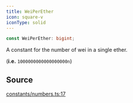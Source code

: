 ```yaml
---
title: WeiPerEther
icon: square-v
iconType: solid
---
```


```ts
const WeiPerEther: bigint;
```

A constant for the number of wei in a single ether.

(**i.e.** `1000000000000000000n`)

## Source

[constants/numbers.ts:17](https://github.com/dominant-strategies/quais-6.js/blob/e281b3ca939b91260332b67ef4ba6e8b0a3d4134/src/constants/numbers.ts#L17)

